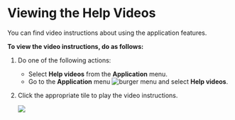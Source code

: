 # Viewing the Help Videos

You can find video instructions about using the application features.

**To view the video instructions, do as follows:**

1. Do one of the following actions:
    * Select **Help videos** from the **Application** menu.
    * Go to the **Application** menu ![burger menu](media/burgermenu-icon.png) and select **Help videos**.

2. Click the appropriate tile to play the video instructions.

    ![](media/portal-helpvideos.png)